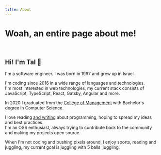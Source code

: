 ```yaml
---
title: About
---
```


# Woah, an entire page about me!

<br />

## Hi! I'm Tal :wave:

I'm a software engineer. I was born in 1997 and grew up in Israel.

I'm coding since 2016 in a wide range of languages and technologies. <br />
I'm most interested in web technologies, my current stack consists of JavaScript, TypeScript, React, Gatsby, Angular and more.

In 2020 I graduated from the [College of Management](https://english.colman.ac.il/) with Bachelor's degree in Computer Science.

I love reading [and writing](/blog) about programming, hoping to spread my ideas and best practices. <br />
I'm an OSS enthusiast, always trying to contribute back to the community and making my projects open source.

When I'm not coding and pushing pixels around, I enjoy sports, reading and juggling, my current goal is juggling with 5 balls :juggling:
